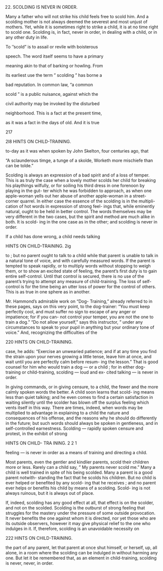 22. SCOLDING IS NEVER IN ORDER.



Many a father who will not strike his child feels free to scold him. And a scolding mother is not always deemed the severest and most unjust of mothers. Yet, while it is sometimes right to strike a child, it is at no time right to scold one. Scolding is, in fact, never in order, in dealing with a child, or in any other duty in life.

To ''scold" is to assail or revile with boisterous

speech. The word itself seems to have a primary

meaning akin to that of barking or howling. From

its earliest use the term " scolding " has borne a

bad reputation. In common law, "a common

scold " is a public nuisance, against which the

civil authority may be invoked by the disturbed

neighborhood. This is a fact at the present time,

as it was a fact in the days of old. And it is true

217



2l8 HINTS ON CHILD-TRAINING.

to-day as it was when spoken by John Skelton, four centuries ago, that

"A sclaunderous timge, a tunge of a skolde, Worketh more mischiefe than can be tolde."

Scolding is always an expression of a bad spirit and of a loss of temper. This is as truly the case when a lovely mother scolds her child for breaking his playthings wilfully, or for soiling his third dress in one forenoon by playing in the gut- ter which he was forbidden to approach, as when one apple-woman yells out her abuse of another apple-woman in a street-corner quarrel. In either case the essence of the scolding is in the multipli- cation of hot words in expression of strong feel- ings that, while eminently natural, ought to be held in better control. The words themselves may be very different in the two cases, but the spirit and method are much alike in both. It is scold- ing in the one case as in the other; and scolding is never in order.

If a child has done wrong, a child needs talking



HINTS ON CHILD-TRAINING. 2ig

to ; but no parent ought to talk to a child while that parent is unable to talk in a natural tone of voice, and with carefully measured words. If the parent is tempted to speak rapidly, or to multiply words without stopping to weigh them, or to show an excited state of feeling, the parent's first duty is to gain entire self-control. Until that control is secured, there is no use of the parent's trying to attempt any measure of child-training. The loss of self-control is for the time being an utter loss of power for the control of others. This is as true in one sphere as in another.

Mr. Hammond's admirable work on "Dog- Training," already referred to in these pages, says on this very point, to the dog-trainer: "You must keep perfectly cool, and must suffer no sign to escape of any anger or impatience; for if you can- not control your temper, you are not the one to train a dog." "Do not allow yourself," says this instructor, " under any circumstances to speak to your pupil in anything but your ordinary tone of voice." And, recognizing the difficulties of the



220 HINTS ON CHILD-TRAINING.

case, he adds: "Exercise an unwearied patience; and if at any time you find the strain upon your nerves growing a little tense, leave him at once, and wait until you are perfectly calm before resum- ing the lesson." That is good counsel for him who would train a dog — or a child ; for in either dog- training or child-training, scolding — loud and ex- cited talking — is never in order.

In giving commands, or in giving censure, to a child, the fewer and the more calmly spoken words the better. A child soon learns that scold- ing means less than quiet talking; and he even comes to find a certain satisfaction in waiting silently until the scolder has blown off the surplus feeling which vents itself in this way. There are times, indeed, when words may be multiplied to advantage in explaining to a child the nature and consequences of his offense, and the reasons why he should do differently in the future; but such words should always be spoken in gentleness, and in self-controlled earnestness. Scolding — rapidly spoken censure and protest, in the exhibit of strong



HINTS ON CHILD- TRA INING. 2 2 1

feeling — is never in order as a means of training and directing a child.

Most parents, even the gentler and kindlier parents, scold their children more or less. Rarely can a child say, " My parents never scold me." Many a child is well trained in spite of his being scolded. Many a parent is a good parent notwith- standing the fact that he scolds his children. But no child is ever helped or benefited by any scold- ing that he receives ; and no parent ever helps or benefits his child by means of a scolding. Scold- ing is not always ruinous, but it is always out of place.

If, indeed, scolding has any good effect at all, that effect is on the scolder, and not on the scolded. Scolding is the outburst of strong feeling that struggles for the mastery under the pressure of some outside provocation. It never benefits the one against whom it is directed, nor yet those who are its outside observers, however it may give physical relief to the one who indulges in it. If, therefore, scolding is an unavoidable necessity on



222 HINTS ON CHILD-TRAINING.

the part of any parent, let that parent at once shut himself, or herself, up, all alone, in a room where the scolding can be indulged in without harming any one. But let it be remembered that, as an element in child-training, scolding is never, never, in order.